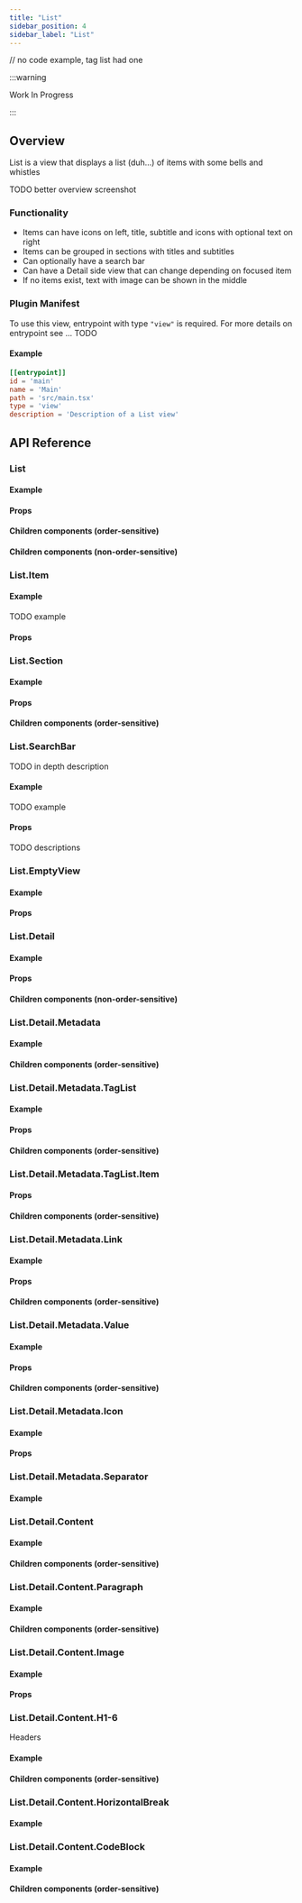 ```yaml
---
title: "List"
sidebar_position: 4
sidebar_label: "List"
---
```










// no code example, tag list had one













:::warning

Work In Progress

:::

## Overview

List is a view that displays a list (duh...) of items with some bells and whistles

TODO better overview screenshot
<UiScreenshot imgPath="/img/screenshots/docs_list/main/default.png"/>

### Functionality
- Items can have icons on left, title, subtitle and icons with optional text on right
- Items can be grouped in sections with titles and subtitles
- Can optionally have a search bar
- Can have a Detail side view that can change depending on focused item
- If no items exist, text with image can be shown in the middle

### Plugin Manifest

To use this view, entrypoint with type `"view"` is required. For more details on entrypoint see ... TODO

#### Example
```toml
[[entrypoint]]
id = 'main'
name = 'Main'
path = 'src/main.tsx'
type = 'view'
description = 'Description of a List view'
```

## API Reference

### List
<ListDescription/>

#### Example
<ListCode/>

#### Props
<ListProps/>

#### Children components (order-sensitive)
<ListOrderedMembers/>

#### Children components (non-order-sensitive)
<ListPerTypeMembers/>



### List.Item
<ListItemDescription/>

#### Example
TODO example
<ListItemCode/>

#### Props
<ListItemProps/>



### List.Section
<ListSectionDescription/>

#### Example
<ListSectionCode/>

#### Props
<ListSectionProps/>

#### Children components (order-sensitive)
<ListSectionOrderedMembers/>



### List.SearchBar
<SearchBarDescription/>

TODO in depth description

#### Example
TODO example
<SearchBarCode/>

#### Props
TODO descriptions
<SearchBarProps/>



### List.EmptyView
<EmptyViewDescription/>

#### Example
<EmptyViewCode/>

#### Props
<EmptyViewProps/>



### List.Detail
<DetailDescription/>

#### Example
<DetailCode/>

#### Props
<DetailProps/>

#### Children components (non-order-sensitive)
<DetailPerTypeMembers/>



### List.Detail.Metadata
<MetadataDescription/>

#### Example
<MetadataCode/>

#### Children components (order-sensitive)
<MetadataOrderedMembers/>



### List.Detail.Metadata.TagList
<MetadataTagListDescription/>

#### Example
<MetadataTagListCode/>

#### Props
<MetadataTagListProps/>

#### Children components (order-sensitive)
<MetadataTagListOrderedMembers/>



### List.Detail.Metadata.TagList.Item
<MetadataTagListItemDescription/>

#### Props
<MetadataTagListItemProps/>

#### Children components (order-sensitive)
<MetadataTagListItemOrderedMembers/>



### List.Detail.Metadata.Link
<MetadataLinkDescription/>

#### Example
<MetadataLinkCode/>

#### Props
<MetadataLinkProps/>

#### Children components (order-sensitive)
<MetadataLinkOrderedMembers/>



### List.Detail.Metadata.Value
<MetadataValueDescription/>

#### Example
<MetadataValueCode/>

#### Props
<MetadataValueProps/>

#### Children components (order-sensitive)
<MetadataValueOrderedMembers/>



### List.Detail.Metadata.Icon
<MetadataIconDescription/>

#### Example
<MetadataIconCode/>

#### Props
<MetadataIconProps/>



### List.Detail.Metadata.Separator
<MetadataSeparatorDescription/>

#### Example
<MetadataSeparatorCode/>



### List.Detail.Content
<ContentDescription/>

#### Example
<ContentCode/>

#### Children components (order-sensitive)
<ContentOrderedMembers/>



### List.Detail.Content.Paragraph
<ParagraphDescription/>

#### Example
<ParagraphCode/>

#### Children components (order-sensitive)
<ParagraphOrderedMembers/>


### List.Detail.Content.Image
<ImageDescription/>

#### Example
<ImageCode/>

#### Props
<ImageProps/>



### List.Detail.Content.H1-6
Headers

#### Example
<HXCode/>

#### Children components (order-sensitive)
<HXMembers/>



### List.Detail.Content.HorizontalBreak
<HorizontalBreakDescription/>

#### Example
<HorizontalBreakCode/>



### List.Detail.Content.CodeBlock
<CodeBlockDescription/>

#### Example
<CodeBlockCode/>

#### Children components (order-sensitive)
<CodeBlockMembers/>

